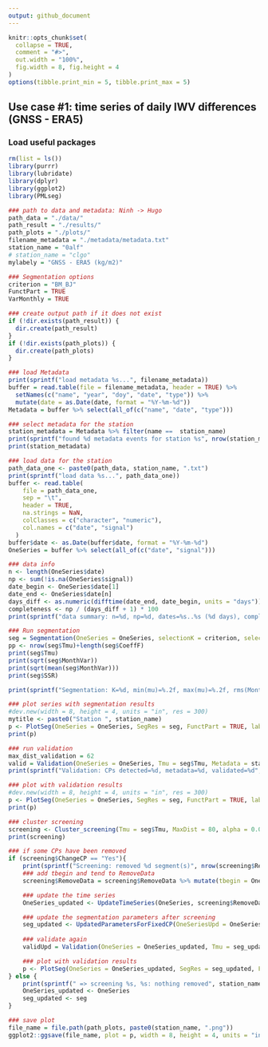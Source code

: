 ```yaml
---
output: github_document
---
```


<!-- use_case_1.md is generated from use_case_1.Rmd. Please edit that file -->

```r
knitr::opts_chunk$set(
  collapse = TRUE,
  comment = "#>",
  out.width = "100%",
  fig.width = 8, fig.height = 4
)
options(tibble.print_min = 5, tibble.print_max = 5)
```

## Use case #1: time series of daily IWV differences (GNSS - ERA5)

### Load useful packages

```r
rm(list = ls())
library(purrr)
library(lubridate)
library(dplyr)
library(ggplot2)
library(PMLseg)

### path to data and metadata: Ninh -> Hugo
path_data = "./data/"
path_result = "./results/"
path_plots = "./plots/"
filename_metadata = "./metadata/metadata.txt"
station_name = "0alf"
# station_name = "clgo"
mylabely = "GNSS - ERA5 (kg/m2)"

### Segmentation options
criterion = "BM_BJ"
FunctPart = TRUE
VarMonthly = TRUE

### create output path if it does not exist
if (!dir.exists(path_result)) {
  dir.create(path_result)
}
if (!dir.exists(path_plots)) {
  dir.create(path_plots)
}

### load Metadata
print(sprintf("load metadata %s...", filename_metadata))
buffer = read.table(file = filename_metadata, header = TRUE) %>% 
  setNames(c("name", "year", "doy", "date", "type")) %>% 
  mutate(date = as.Date(date, format = "%Y-%m-%d"))
Metadata = buffer %>% select(all_of(c("name", "date", "type")))

### select metadata for the station
station_metadata = Metadata %>% filter(name ==  station_name)
print(sprintf("found %d metadata events for station %s", nrow(station_metadata), station_name))
print(station_metadata)

### load data for the station
path_data_one <- paste0(path_data, station_name, ".txt")
print(sprintf("load data %s...", path_data_one))
buffer <- read.table(
    file = path_data_one,
    sep = "\t",
    header = TRUE,
    na.strings = NaN,
    colClasses = c("character", "numeric"),
    col.names = c("date", "signal")
  )
buffer$date <- as.Date(buffer$date, format = "%Y-%m-%d")
OneSeries = buffer %>% select(all_of(c("date", "signal")))

### data info
n <- length(OneSeries$date)
np <- sum(!is.na(OneSeries$signal))
date_begin <- OneSeries$date[1]
date_end <- OneSeries$date[n]
days_diff <- as.numeric(difftime(date_end, date_begin, units = "days"))
completeness <- np / (days_diff + 1) * 100
print(sprintf("data summary: n=%d, np=%d, dates=%s..%s (%d days), completeness=%.2f%%", n, np, date_begin, date_end, days_diff, completeness))

### Run segmentation
seg = Segmentation(OneSeries = OneSeries, selectionK = criterion, selectionF = FALSE, Kmax = 10)
pp <- nrow(seg$Tmu)+length(seg$CoeffF)
print(seg$Tmu)
print(sqrt(seg$MonthVar))
print(sqrt(mean(seg$MonthVar)))
print(seg$SSR)

print(sprintf("Segmentation: K=%d, min(mu)=%.2f, max(mu)=%.2f, rms(MonthVar)=%.2f, rss(CoeffF)=%.2f, sqrt(SSR/dof)=%.2f", length(seg$Tmu$begin), min(seg$Tmu$mean), max(seg$Tmu$mean), sqrt(mean(seg$MonthVar)), sqrt(sum(seg$CoeffF^2)), sqrt(seg$SSR/(np-pp))))

### plot series with segmentation results
#dev.new(width = 8, height = 4, units = "in", res = 300)
mytitle <- paste0("Station ", station_name)
p <- PlotSeg(OneSeries = OneSeries, SegRes = seg, FunctPart = TRUE, labelx = "", labely = mylabely, title = mytitle)
print(p)

### run validation
max_dist_validation = 62
valid = Validation(OneSeries = OneSeries, Tmu = seg$Tmu, Metadata = station_metadata, MaxDist = max_dist_validation)
print(sprintf("Validation: CPs detected=%d, metadata=%d, validated=%d", nrow(seg$Tmu)-1, nrow(station_metadata), sum(valid$valid)))

### plot with validation results
#dev.new(width = 8, height = 4, units = "in", res = 300)
p <- PlotSeg(OneSeries = OneSeries, SegRes = seg, FunctPart = TRUE, labelx = "", labely = mylabely, Metadata = station_metadata, Validated_CP_Meta = valid, title = mytitle)
print(p)

### cluster screening
screening <- Cluster_screening(Tmu = seg$Tmu, MaxDist = 80, alpha = 0.05, detail = TRUE)
print(screening)

### if some CPs have been removed
if (screening$ChangeCP == "Yes"){
    print(sprintf("Screening: removed %d segment(s)", nrow(screening$RemoveData)))
    ### add tbegin and tend to RemoveData
    screening$RemoveData = screening$RemoveData %>% mutate(tbegin = OneSeries$date[screening$RemoveData$begin], tend = OneSeries$date[screening$RemoveData$end])

    ### update the time series
    OneSeries_updated <- UpdateTimeSeries(OneSeries, screening$RemoveData)

    ### update the segmentation parameters after screening
    seg_updated <- UpdatedParametersForFixedCP(OneSeriesUpd = OneSeries_updated, UpdatedCP = screening$UpdatedCP, FunctPart = TRUE)
    
    ### validate again
    validUpd = Validation(OneSeries = OneSeries_updated, Tmu = seg_updated$Tmu, Metadata = station_metadata, MaxDist = max_dist_validation)

    ### plot with validation results
    p <- PlotSeg(OneSeries = OneSeries_updated, SegRes = seg_updated, FunctPart = TRUE, labelx = NULL, labely = mylabely, Metadata = station_metadata, Validated_CP_Meta = validUpd, title = mytitle)
} else {
    print(sprintf(" => screening %s, %s: nothing removed", station_name, criterion))
    OneSeries_updated <- OneSeries
    seg_updated <- seg
}

### save plot
file_name = file.path(path_plots, paste0(station_name, ".png"))
ggplot2::ggsave(file_name, plot = p, width = 8, height = 4, units = "in")
```